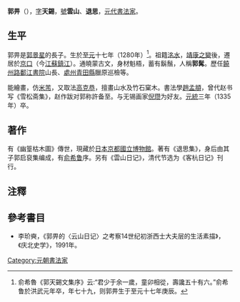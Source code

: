 '''郭畀'''（{{bd|1280年||1355年}}），[[表字|字]]'''天錫'''，[[號|號]]'''雲山'''、'''退思'''，[[元代|元代]][[書法家|書法家]]。
==生平==
郭畀是[[郭景星|郭景星]]的長子。生於[[至元_(忽必烈)|至元]]十七年（1280年）<ref>俞希魯《郭天錫文集序》云:“君少于余一歲，童卯相從，壽讒五十有六。”俞希鲁於洪武元年卒，年七十九，则郭畀生于至元十七年庚辰。</ref>。祖籍[[洺水|洺水]]，[[靖康之變|靖康之變]]後，遷居於[[京口|京口]]（今[[江蘇|江蘇]][[鎮江|鎮江]]）。通曉蒙古文，身材魁梧，蓄有鬍鬚，人稱'''郭髯'''。歷任[[饒州路|饒州路]][[鄱江書院|鄱江書院]]山長、[[處州|處州]][[青田縣|青田縣]]臘原巡檢等。

能繪畫，仿[[米芾|米芾]]，又取法[[高克恭|高克恭]]，擅畫山水及竹石窠木。書法學[[趙孟頫|趙孟頫]]，曾代赵书写《雪松斋集》，赵作跋对郭称許备至。与无锡画家[[倪瓒|倪瓒]]为好友。[[元统_(元朝)|元統]]三年（1335年）卒。
==著作==
有《幽篁枯木圖》傳世，現藏於[[日本|日本]][[京都國立博物館|京都國立博物館]]。著有《退思集》，身后由其子郭启裒集编成，有[[俞希鲁|俞希鲁]]序。另有《雲山日记》，清代节选为《客杭日记》刊行。

==注釋==
{{reflist}}

==參考書目==
* 李玠奭，《郭畀的〈云山日记〉之考察14世纪初浙西士大夫层的生活素描》，《庆北史学》，1991年。

{{normdaten}}
{{DEFAULTSORT:guo bi}}
[[Category:元朝書法家|Category:元朝書法家]]